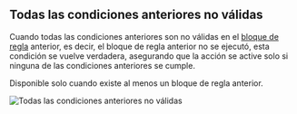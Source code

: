 ## Todas las condiciones anteriores no válidas

Cuando todas las condiciones anteriores son no válidas en el [bloque de regla](/guides/es/get-started/concepts#bloque) anterior, es decir, el bloque de regla anterior no se ejecutó, esta condición se vuelve verdadera, asegurando que la acción se active solo si ninguna de las condiciones anteriores se cumple.

<Note>Disponible solo cuando existe al menos un bloque de regla anterior.</Note>

<img
  src="/images/essentials/condition-sets/previous-all-conditions-invalid.webp"
  alt="Todas las condiciones anteriores no válidas"
/>
